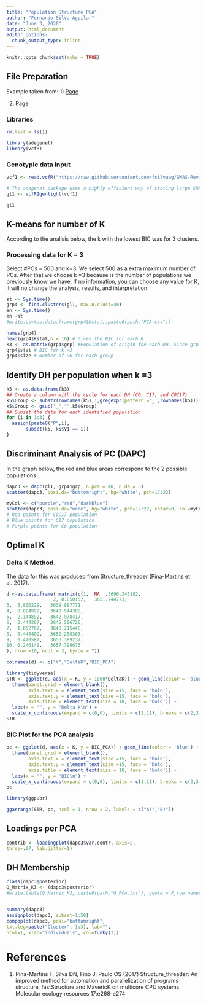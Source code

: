 ---
title: "Population Structure PCA"
author: "Fernando Silva Aguilar"
date: "June 3, 2020"
output: html_document
editor_options: 
  chunk_output_type: inline
---

```{r setup, include=FALSE}
knitr::opts_chunk$set(echo = TRUE)
```

## File Preparation
Example taken from: 
1) [Page](https://adnguyen.github.io/2017_Ecological_Genomics/Tutorial/2017-03-22_pop4_followalong.html)

2) [Page](http://adegenet.r-forge.r-project.org/files/tutorial-dapc.pdf)

### Libraries

```{r, warning=FALSE, echo=FALSE, message=FALSE}
rm(list = ls())

library(adegenet)
library(vcfR)

```
### Genotypic data input
```{r}

vcf1 <- read.vcfR("https://raw.githubusercontent.com/fsilvaag/GWAS-Review/master/01.%20Databases/Imputed_Genotypic_data.vcf.gz")

# The adegenet package uses a highly efficient way of storing large SNP datasets in R called a "genlight" object. The following function creates a genlight object from your vcf:
gl1 <- vcfR2genlight(vcf1)

gl1

```

## K-means for number of K
According to the analisis below, the k with the lowest BIC was for 3 clusters.

### Processing data for K = 3
Select #PCs = 500 and k=3. We select 500 as a extra maximum number of PCs. After that we choose k =3 because is the number of populations we previously know we have. If no information, you can choose any value for K, it will no change the analysis, results, and interpretation.

```{r}
st <- Sys.time()
grp4 <- find.clusters(gl1, max.n.clust=40) 
en <- Sys.time()
en -st
#write.csv(as.data.frame(grp4$Kstat),paste0(path,"PCA.csv"))
```

```{r}
names(grp4)
head(grp4$Kstat,n = 10) # Gives the BIC for each K
k3 <- as.matrix(grp4$grp) #Population of origin foe each DH. Since grp was chosen with #PCs = 500 and k =3, in this dataset there will be only 3 options for each individual
grp4$stat # BIC for k =3
grp4$size # Number of DH for each group
```

## Identify DH per population when k =3

```{r}
k5 <- as.data.frame(k3)
## Create a column with the cycle for each DH (C0, C17, and C0C17)
k5$Group <- substr(rownames(k5),1,gregexpr(pattern ='_',rownames(k5)))
k5$Group <- gsub("_","",k5$Group)
## Subset the data for each identified population
for (i in 1:3) {
  assign(paste0("P",i),
       subset(k5, k5$V1 == i))  
}
```

## Discriminant Analysis of PC (DAPC)
In the graph below, the red and blue areas correspond to the 2 possible populations

```{r}
dapc3 <- dapc(gl1, grp4$grp, n.pca = 40, n.da = 5)
scatter(dapc3, posi.da="bottomright", bg="white", pch=17:22)

```

```{r}
myCol <- c("purple","red","darkblue")
scatter(dapc3, posi.da="none", bg="white", pch=17:22, cstar=0, col=myCol, scree.pca=T, posi.pca="bottomright")
# Red points for C0C17 population
# Blue points for C17 population
# Purple points for C0 population
```


## Optimal K
### Delta K Method.
The data for this was produced from Structure_threader (Pina-Martins et al. 2017).
```{r}
d <-as.data.frame( matrix(c(1,	NA	,3696.345182,
                 2,	0.650152,	3651.744773,
3,	3.806229,	3639.887771,
4,	0.084992,	3640.544388,
5,	2.144892,	3642.978417,
6,	0.444367,	3645.506726,
7,	1.652767,	3648.215448,
8,	0.445402,	3652.258303,
9,	0.470587,	3653.389237,
10,	0.246149,	3657.799673
), nrow =10, ncol = 3, byrow = T))

colnames(d) <- c("K","DeltaK","BIC_PCA")

library(tidyverse)
STR <- ggplot(d, aes(x = K, y = 1000*DeltaK)) + geom_line(color = 'blue') + geom_point(aes(x= K, y = 1000*DeltaK), color = 'blue') + theme_bw() + 
  theme(panel.grid = element_blank(),
        axis.text.x = element_text(size =15, face = 'bold'),
        axis.text.y = element_text(size =15, face = 'bold'),
        axis.title = element_text(size = 18, face = 'bold')) +
  labs(x = "", y = "Delta k\n") + 
  scale_x_continuous(expand = c(0,0), limits = c(1,11), breaks = c(2,3,4,5,6,7,8,9,10)) + scale_y_continuous(expand = c(0,0), limits = c(0,4000))
STR
```

### BIC Plot for the PCA analysis
```{r}
pc <- ggplot(d, aes(x = K, y = BIC_PCA)) + geom_line(color = 'blue') + geom_point(aes(x= K, y = BIC_PCA), color = 'blue') + theme_bw() + 
  theme(panel.grid = element_blank(),
        axis.text.x = element_text(size =15, face = 'bold'),
        axis.text.y = element_text(size =15, face = 'bold'),
        axis.title = element_text(size = 18, face = 'bold')) +
  labs(x = "", y = "BIC\n") + 
  scale_x_continuous(expand = c(0,0), limits = c(1,11), breaks = c(2,3,4,5,6,7,8,9,10)) + scale_y_continuous(expand = c(0,0), limits = c(3630,3700))
pc
```

```{r}
library(ggpubr)

ggarrange(STR, pc, ncol = 1, nrow = 2, labels = c("A)","B)"))
```

## Loadings per PCA

```{r}

contrib <- loadingplot(dapc3$var.contr, axis=2,
thres=.07, lab.jitter=1)

```

## DH Membership

```{r}
class(dapc3$posterior)
Q_Matrix_K3 <- (dapc3$posterior)
#write.table(Q_Matrix_K3, paste0(path,"Q_PCA.txt"), quote = F,row.names = T, sep = "\t")


summary(dapc3)
assignplot(dapc3, subset=1:50)
compoplot(dapc3, posi="bottomright",
txt.leg=paste("Cluster", 1:3), lab="",
ncol=1, xlab="individuals", col=funky(3))
```


# References
1. Pina-Martins F, Silva DN, Fino J, Paulo OS (2017) Structure_threader: An improved method for automation and parallelization of programs structure, fastStructure and MavericK on multicore CPU systems. Molecular ecology resources 17:e268-e274



